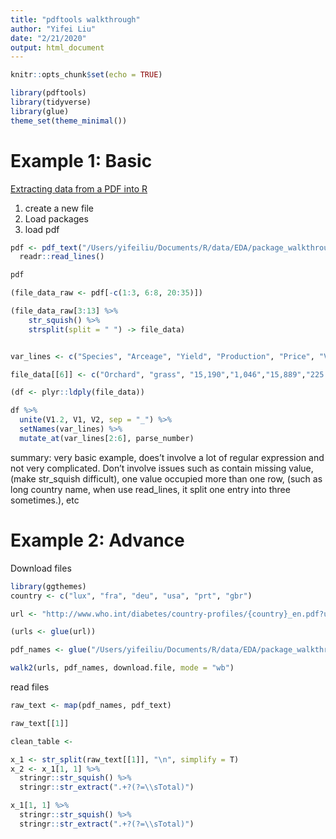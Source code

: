 ```yaml
---
title: "pdftools walkthrough"
author: "Yifei Liu"
date: "2/21/2020"
output: html_document
---
```


```r
knitr::opts_chunk$set(echo = TRUE)
```

```r

library(pdftools)
library(tidyverse)
library(glue)
theme_set(theme_minimal())

```

# Example 1: Basic

[Extracting data from a PDF into R](https://rstudio-pubs-static.s3.amazonaws.com/415060_553527fd13ed4f30aae0f1e4483aa970.html)


1. create a new file
2. Load packages
3. load pdf
```r
pdf <- pdf_text("/Users/yifeiliu/Documents/R/data/EDA/package_walkthrough/oregon_grass_and_legume_seed_crops_preliminary_estimates_2017.pdf") %>%
  readr::read_lines()

pdf


```


```r
(file_data_raw <- pdf[-c(1:3, 6:8, 20:35)])

(file_data_raw[3:13] %>%
    str_squish() %>%
    strsplit(split = " ") -> file_data)


var_lines <- c("Species", "Arceage", "Yield", "Production", "Price", "Value")

file_data[[6]] <- c("Orchard", "grass", "15,190","1,046","15,889","225.00","35,750")

(df <- plyr::ldply(file_data))

df %>%
  unite(V1.2, V1, V2, sep = "_") %>%
  setNames(var_lines) %>%
  mutate_at(var_lines[2:6], parse_number)

```

summary: very basic example, does't involve a lot of regular expression and not very complicated. Don't involve issues such as contain missing value, (make str_squish difficult), one value occupied more than one row, (such as long country name, when use read_lines, it split one entry into three sometimes.), etc


# Example 2: Advance


Download files

```r
library(ggthemes)
country <- c("lux", "fra", "deu", "usa", "prt", "gbr")

url <- "http://www.who.int/diabetes/country-profiles/{country}_en.pdf?ua=1"

```

```r

(urls <- glue(url))

pdf_names <- glue("/Users/yifeiliu/Documents/R/data/EDA/package_walkthrough/report_{country}.pdf")

walk2(urls, pdf_names, download.file, mode = "wb")


```

read files

```r

raw_text <- map(pdf_names, pdf_text)

raw_text[[1]]

```

```r

clean_table <- 

```

```r
x_1 <- str_split(raw_text[[1]], "\n", simplify = T)
x_2 <- x_1[1, 1] %>%
  stringr::str_squish() %>%
  stringr::str_extract(".+?(?=\\sTotal)")

x_1[1, 1] %>%
  stringr::str_squish() %>%
  stringr::str_extract(".+?(?=\\sTotal)")
```








